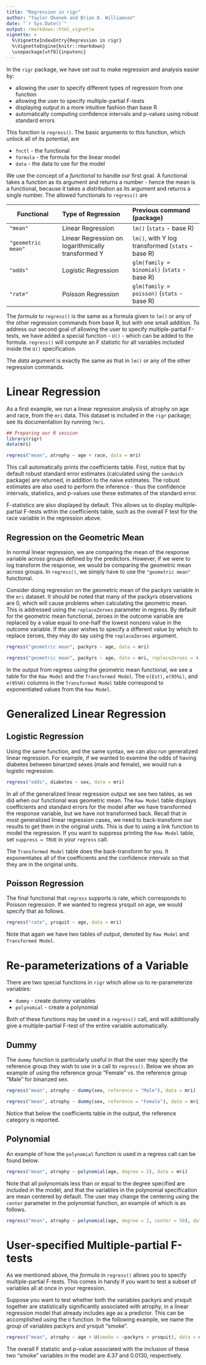 ```yaml
---
title: "Regression in rigr"
author: "Taylor Okonek and Brian D. Williamson"
date: "`r Sys.Date()`"
output: rmarkdown::html_vignette
vignette: >
  %\VignetteIndexEntry{Regression in rigr}
  %\VignetteEngine{knitr::rmarkdown}
  \usepackage[utf8]{inputenc}
---
```


In the `rigr` package, we have set out to make regression and analysis easier by:

* allowing the user to specify different types of regression from one function
* allowing the user to specify multiple-partial F-tests
* displaying output in a more intuitive fashion than base R
* automatically computing confidence intervals and p-values using robust standard errors

This function is `regress()`. The basic arguments to this function, which unlock all of its potential, are

* `fnctl` - the functional
* `formula` - the formula for the linear model
* `data` - the data to use for the model

We use the concept of a *functional* to handle our first goal. A functional takes a function as its argument and returns a number - hence the mean is a functional, because it takes a distribution as its argument and returns a single number. The allowed functionals to `regress()` are

|Functional | Type of Regression | Previous command (package)|
|---|:---|:---|
|`"mean"` | Linear Regression | `lm()` (`stats` - base R) |
|`"geometric mean"` | Linear Regression on logarithmically transformed Y | `lm()`, with Y log transformed (`stats` - base R) |
|`"odds"` | Logistic Regression | `glm(family = binomial)` (`stats` - base R) |
|`"rate"` | Poisson Regression | `glm(family = poisson)` (`stats` - base R) |

The *formula* to `regress()` is the same as a formula given to `lm()` or any of the other regression commands from base R, but with one small addition. To address our second goal of allowing the user to specify multiple-partial F-tests, we have added a special function - `U()` - which can be added to the formula. `regress()` will compute an F statistic for all variables included inside the `U()` specification.

The *data* argument is exactly the same as that in `lm()` or any of the other regression commands.

# Linear Regression
As a first example, we run a linear regression analysis of atrophy on age and race, from the `mri` data. This dataset is included in the `rigr` package; see its documentation by running `?mri`.

```r
## Preparing our R session
library(rigr)
data(mri)
```

```r
regress("mean", atrophy ~ age + race, data = mri)
```

This call automatically prints the coefficients table. First, notice that by default robust standard error estimates (calculated using the `sandwich` package) are returned, in addition to the naive estimates. The robust estimates are also used to perform the inference - thus the confidence intervals, statistics, and p-values use these estimates of the standard error.

F-statistics are also displayed by default. This allows us to display multiple-partial F-tests within the coefficients table, such as the overall F test for the race variable in the regression above.

## Regression on the Geometric Mean

In normal linear regression, we are comparing the mean of the response variable across groups defined by the predictors. However, if we were to log transform the response, we would be comparing the geometric mean across groups. In `regress()`, we simply have to use the `"geometric mean"` functional.

Consider doing regression on the geometric mean of the packyrs variable in the `mri` dataset. It should be noted that many of the packyrs observations are 0, which will cause problems when calculating the geometric mean. This is addressed using the `replaceZeroes` parameter in regress. By default for the geometric mean functional, zeroes in the outcome variable are replaced by a value equal to one-half the lowest nonzero value in the outcome variable. If the user wishes to specify a different value by which to replace zeroes, they may do say using the `replaceZeroes` argument.

```r
regress("geometric mean", packyrs ~ age, data = mri)
```

```r
regress("geometric mean", packyrs ~ age, data = mri, replaceZeroes = 4)
```

In the output from regress using the geometric mean functional, we see a table for the `Raw Model` and the `Transformed Model`. The `e(Est)`, `e(95%L)`, and `e(95%H)` columns in the `Transformed Model` table correspond to exponentiated values from the `Raw Model`.

# Generalized Linear Regression

## Logistic Regression
Using the same function, and the same syntax, we can also run generalized linear regression. For example, if we wanted to examine the odds of having diabetes between binarized sexes (male and female), we would run a logistic regression.

```r
regress("odds", diabetes ~ sex, data = mri)
```

In all of the generalized linear regression output we see two tables, as we did when our functional was geometric mean. The `Raw Model` table displays coefficients and standard errors for the model after we have transformed the response variable, but we have not transformed back. Recall that in most generalized linear regression cases, we need to back-transform our results to get them in the original units. This is due to using a link function to model the regression. If you want to suppress printing the `Raw Model` table, set `suppress = TRUE` in your `regress` call.

The `Transformed Model` table does the back-transform for you. It exponentiates all of the coefficients and the confidence intervals so that they are in the original units. 

## Poisson Regression
The final functional that `regress` supports is rate, which corresponds to Poisson regression. If we wanted to regress yrsquit on age, we would specify that as follows.

```r
regress("rate", yrsquit ~ age, data = mri)
```

Note that again we have two tables of output, denoted by `Raw Model` and `Transformed Model`.

# Re-parameterizations of a Variable

There are two special functions in `rigr` which allow us to re-parameterize variables:

* `dummy` - create dummy variables
* `polynomial` - create a polynomial

Both of these functions may be used in a `regress()` call, and will additionally give a multiple-partial F-test of the entire variable automatically.

## Dummy

The `dummy` function is particularly useful in that the user may specify the reference group they wish to use in a call to `regress()`. Below we show an example of using the reference group "Female" vs. the reference group "Male" for binarized sex.

```r
regress("mean", atrophy ~ dummy(sex, reference = "Male"), data = mri)
```

```r
regress("mean", atrophy ~ dummy(sex, reference = "Female"), data = mri)
```

Notice that below the coefficients table in the output, the reference category is reported.

## Polynomial

An example of how the `polynomial` function is used in a regress call can be found below.

```r
regress("mean", atrophy ~ polynomial(age, degree = 2), data = mri)
```

Note that all polynomials less than or equal to the degree specified are included in the model, and that the variables in the polynomial specification are mean centered by default. The user may change the centering using the `center` parameter in the polynomial function, an example of which is as follows.

```r
regress("mean", atrophy ~ polynomial(age, degree = 2, center = 50), data = mri)
```

# User-specified Multiple-partial F-tests

As we mentioned above, the *formula* in `regress()` allows you to specify multiple-partial F-tests. This comes in handy if you want to test a subset of variables all at once in your regression. 

Suppose you want to test whether both the variables packyrs and yrsquit together are statistically significantly associated with atrophy, in a linear regression model that already includes age as a predictor. This can be accomplished using the `U` function. In the following example, we name the group of variables packyrs and yrsquit "smoke".

```r
regress("mean", atrophy ~ age + U(smoke = ~packyrs + yrsquit), data = mri)
```

The overall F statistic and p-value associated with the inclusion of these two "smoke" variables in the model are 4.37 and 0.0130, respectively.

